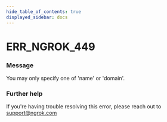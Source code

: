 ```yaml
---
hide_table_of_contents: true
displayed_sidebar: docs
---
```



# ERR_NGROK_449

### Message

You may only specify one of 'name' or 'domain'.

<ErrorDetails error="err_ngrok_449" />

### Further help

If you're having trouble resolving this error, please reach out to [support@ngrok.com](mailto:support@ngrok.com?subject=Help%20with%20ERR_NGROK_449)
